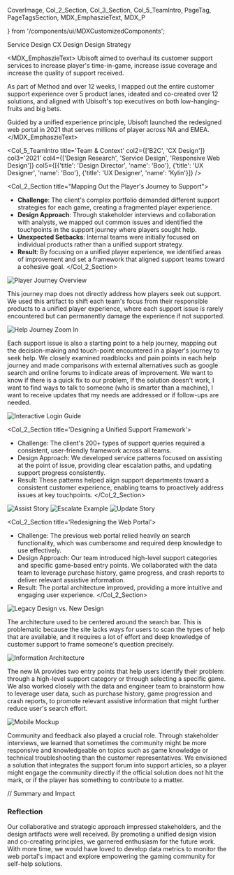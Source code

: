   CoverImage,
  Col_2_Section,
  Col_3_Section,
  Col_5_TeamIntro,
  PageTag,
  PageTagsSection,
  MDX_EmphaszieText,
  MDX_P

} from '/components/ui/MDXCustomizedComponents';

<CoverImage src="https://res.cloudinary.com/dtrdipypb/image/upload/v1713838420/Ubisoft/UbisoftCover_rgmguf.png" />

<PageTagsSection>
  <PageTag>Service Design</PageTag>
  <PageTag>CX Design</PageTag>
  <PageTag>Design Strategy</PageTag>
</PageTagsSection>


<MDX_EmphaszieText>
Ubisoft aimed to overhaul its customer support services to increase player's time-in-game, increase issue coverage and increase the quality of support received. 

As part of Method and over 12 weeks, I mapped out the entire customer support experience over 5 product lanes, ideated and co-created over 12 solutions, and aligned with Ubisoft's top executives on both low-hanging-fruits and big bets.

Guided by a unified experience principle, Ubisoft launched the redesigned web portal in 2021 that serves millions of player across NA and EMEA.
</MDX_EmphaszieText>

<Col_5_TeamIntro 
  title='Team & Context' 
  col2={['B2C', 'CX Design']} 
  col3='2021' 
  col4={['Design Research', 'Service Design', 'Responsive Web Design']}
  col5={[{'title': 'Design Director', 'name': 'Boo'}, {'title': 'UX Designer', 'name': 'Boo'}, {'title': 'UX Designer', 'name': 'Kylin'}]}
/>

<Col_2_Section title="Mapping Out the Player's Journey to Support">
- **Challenge**: The client's complex portfolio demanded different support strategies for each game, creating a fragmented player experience.
- **Design Approach**: Through stakeholder interviews and collaboration with analysts, we mapped out common issues and identified the touchpoints in the support journey where players sought help.
- **Unexpected Setbacks**: Internal teams were initially focused on individual products rather than a unified support strategy.
- **Result**: By focusing on a unified player experience, we identified areas of improvement and set a framework that aligned support teams toward a cohesive goal.
</Col_2_Section>

![Player Journey Overview](https://res.cloudinary.com/dtrdipypb/image/upload/v1713838424/Ubisoft/Ubisoft_Player_Journey_hafrzr.png)

This journey map does not directly address how players seek out support. We used this artifact to shift each team's focus from their responsible products to a unified player experience, where each support issue is rarely encountered but can permanently damage the experience if not supported.

![Help Journey Zoom In](https://res.cloudinary.com/dtrdipypb/image/upload/v1713838408/Ubisoft/ubisoft_help_journey_moopuw.png)

Each support issue is also a starting point to a help journey, mapping out the decision-making and touch-point encountered in a player's journey to seek help. We closely examined roadblocks and pain points in each help journey and made comparisons with external alternatives such as google search and online forums to indicate areas of improvement.
We want to know if there is a quick fix to our problem,
If the solution doesn't work, I want to find ways to talk to someone (who is smarter than a machine),
I want to receive updates that my needs are addressed or if follow-ups are needed.

![Interactive Login Guide](https://res.cloudinary.com/dtrdipypb/image/upload/v1713838405/Ubisoft/Ubisoft_guide_vvmbqq.png)

<Col_2_Section title='Designing a Unified Support Framework'>
- Challenge: The client's 200+ types of support queries required a consistent, user-friendly framework across all teams.
- Design Approach: We developed service patterns focused on assisting at the point of issue, providing clear escalation paths, and updating support progress consistently.
- Result: These patterns helped align support departments toward a consistent customer experience, enabling teams to proactively address issues at key touchpoints.
</Col_2_Section>

![Assist Story](https://res.cloudinary.com/dtrdipypb/image/upload/v1713838393/Ubisoft/UbiHelp_Content_Types_wjskct.png)
![Escalate Example](https://res.cloudinary.com/dtrdipypb/image/upload/v1713838412/Ubisoft/UbiHelp_Content_Types-2_kemaa2.png)
![Update Story](https://res.cloudinary.com/dtrdipypb/image/upload/v1713838397/Ubisoft/UbiHelp_Content_Types-1_usgyzk.png)

<Col_2_Section title='Redesigning the Web Portal'>
- Challenge: The previous web portal relied heavily on search functionality, which was cumbersome and required deep knowledge to use effectively.
- Design Approach: Our team introduced high-level support categories and specific game-based entry points. We collaborated with the data team to leverage purchase history, game progress, and crash reports to deliver relevant assistive information.
- Result: The portal architecture improved, providing a more intuitive and engaging user experience.
</Col_2_Section>

![Legacy Design vs. New Design](https://res.cloudinary.com/dtrdipypb/image/upload/v1713838416/Ubisoft/Ubisoft_comparision_b8xtso.png)

The architecture used to be centered around the search bar. This is problematic because the site lacks ways for users to scan the types of help that are available, and it requires a lot of effort and deep knowledge of customer support to frame someone's question precisely.

![Information Architecture](https://res.cloudinary.com/dtrdipypb/image/upload/v1713838401/Ubisoft/Ubisoft_IA_hcrqyi.png)

The new IA provides two entry points that help users identify their problem: through a high-level support category or through selecting a specific game. We also worked closely with the data and engineer team to brainstorm how to leverage user data, such as purchase history, game progression and crash reports, to promote relevant assistive information that might further reduce user's search effort.

![Mobile Mockup](https://res.cloudinary.com/dtrdipypb/image/upload/v1713838432/Ubisoft/Ubisoft_mobilemockup_nstudw.png)

Community and feedback also played a crucial role. Through stakeholder interviews, we learned that sometimes the community might be more responsive and knowledgeable on topics such as game knowledge or technical troubleshooting than the customer representatives. We envisioned a solution that integrates the support forum into support articles, so a player might engage the community directly if the official solution does not hit the mark, or if the player has something to contribute to a matter.

// Summary and Impact

### Reflection

Our collaborative and strategic approach impressed stakeholders, and the design artifacts were well received. By promoting a unified design vision and co-creating principles, we garnered enthusiasm for the future work. With more time, we would have loved to develop data metrics to monitor the web portal's impact and explore empowering the gaming community for self-help solutions.